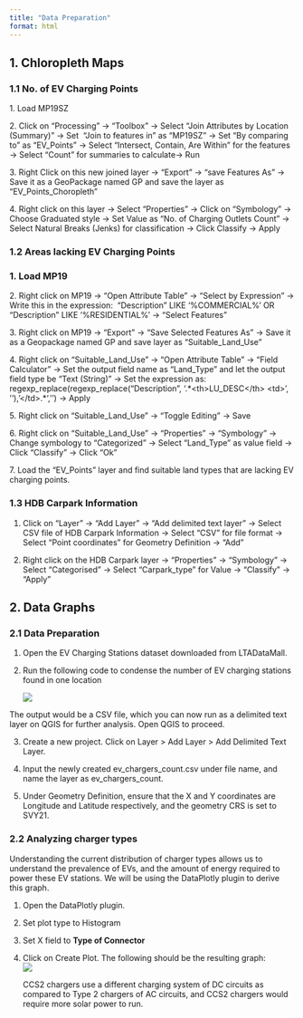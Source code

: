 ```yaml
---
title: "Data Preparation"
format: html
---
```


## 1. Chloropleth Maps

### 1.1 No. of EV Charging Points

1\. Load MP19SZ 

2\. Click on “Processing” → “Toolbox” → Select “Join Attributes by Location (Summary)” → Set  “Join to features in” as “MP19SZ” → Set “By comparing to” as “EV_Points” → Select “Intersect, Contain, Are Within” for the features → Select “Count” for summaries to calculate→ Run 

3\. Right Click on this new joined layer → “Export” → “save Features As” → Save it as a GeoPackage named GP and save the layer as “EV_Points_Choropleth” 

4\. Right click on this layer → Select “Properties” → Click on “Symbology” → Choose Graduated style → Set Value as “No. of Charging Outlets Count” → Select Natural Breaks (Jenks) for classification → Click Classify → Apply

### 1.2 Areas lacking EV Charging Points

### 1. Load MP19 

2\. Right click on MP19 → “Open Attribute Table” → “Select by Expression” → Write this in the expression:  "Description" LIKE '%COMMERCIAL%' OR "Description" LIKE '%RESIDENTIAL%' → “Select Features” 

3\. Right click on MP19 → “Export” → “Save Selected Features As” → Save it as a Geopackage named GP and save layer as “Suitable_Land_Use” 

4\. Right click on “Suitable_Land_Use” → “Open Attribute Table” → “Field Calculator” → Set the output field name as “Land_Type” and let the output field type be “Text (String)” → Set the expression as: regexp_replace(regexp_replace("Description", '.\*\<th\>LU_DESC\</th\> \<td\>', ''), '\</td\>.\*', '') → Apply 

5\. Right click on “Suitable_Land_Use” → “Toggle Editing” → Save 

6\. Right click on “Suitable_Land_Use” → “Properties” → “Symbology” → Change symbology to “Categorized” → Select “Land_Type” as value field → Click “Classify” → Click “Ok” 

7\. Load the “EV_Points” layer and find suitable land types that are lacking EV charging points.

### 1.3 HDB Carpark Information

1.  Click on “Layer” → “Add Layer” → “Add delimited text layer” → Select CSV file of HDB Carpark Information → Select “CSV” for file format → Select “Point coordinates” for Geometry Definition → “Add” 

2.  Right click on the HDB Carpark layer → “Properties” → “Symbology” → Select “Categorised” → Select “Carpark_type” for Value → “Classify” → “Apply”

## 2. Data Graphs

### 2.1 Data Preparation

1.  Open the EV Charging Stations dataset downloaded from LTADataMall.

2.  Run the following code to condense the number of EV charging stations found in one location

    ![](images/clipboard-3416611228.png)

The output would be a CSV file, which you can now run as a delimited text layer on QGIS for further analysis. Open QGIS to proceed.

3.  Create a new project. Click on Layer \> Add Layer \> Add Delimited Text Layer.

4.  Input the newly created ev_chargers_count.csv under file name, and name the layer as ev_chargers_count.

5.  Under Geometry Definition, ensure that the X and Y coordinates are Longitude and Latitude respectively, and the geometry CRS is set to SVY21.

### 2.2 Analyzing charger types

Understanding the current distribution of charger types allows us to understand the prevalence of EVs, and the amount of energy required to power these EV stations. We will be using the DataPlotly plugin to derive this graph.

1.  Open the DataPlotly plugin.

2.  Set plot type to Histogram

3.  Set X field to **Type of Connector**

4.  Click on Create Plot. The following should be the resulting graph:\
    ![](images/clipboard-340631990.png)

    CCS2 chargers use a different charging system of DC circuits as compared to Type 2 chargers of AC circuits, and CCS2 chargers would require more solar power to run.

